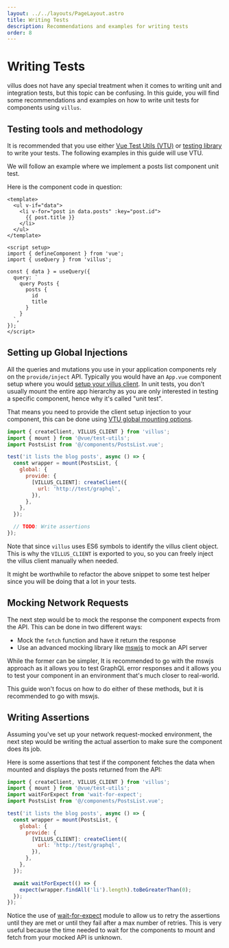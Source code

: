 ```yaml
---
layout: ../../layouts/PageLayout.astro
title: Writing Tests
description: Recommendations and examples for writing tests
order: 8
---
```


# Writing Tests

villus does not have any special treatment when it comes to writing unit and integration tests, but this topic can be confusing. In this guide, you will find some recommendations and examples on how to write unit tests for components using `villus`.

## Testing tools and methodology

It is recommended that you use either [Vue Test Utils (VTU)](https://next.vue-test-utils.vuejs.org/) or [testing library](https://testing-library.com/docs/vue-testing-library/intro/) to write your tests. The following examples in this guide will use VTU.

We will follow an example where we implement a posts list component unit test.

Here is the component code in question:

```vue
<template>
  <ul v-if="data">
    <li v-for="post in data.posts" :key="post.id">
      {{ post.title }}
    </li>
  </ul>
</template>

<script setup>
import { defineComponent } from 'vue';
import { useQuery } from 'villus';

const { data } = useQuery({
  query: `
    query Posts {
      posts {
        id
        title
      }
    }
  `,
});
</script>
```

## Setting up Global Injections

All the queries and mutations you use in your application components rely on the `provide/inject` API. Typically you would have an `App.vue` component setup where you would [setup your villus client](/guide/setup). In unit tests, you don't usually mount the entire app hierarchy as you are only interested in testing a specific component, hence why it's called "unit test".

That means you need to provide the client setup injection to your component, this can be done using [VTU global mounting options](https://next.vue-test-utils.vuejs.org/api/#global).

```js
import { createClient, VILLUS_CLIENT } from 'villus';
import { mount } from '@vue/test-utils';
import PostsList from '@/components/PostsList.vue';

test('it lists the blog posts', async () => {
  const wrapper = mount(PostsList, {
    global: {
      provide: {
        [VILLUS_CLIENT]: createClient({
          url: 'http://test/graphql',
        }),
      },
    },
  });

  // TODO: Write assertions
});
```

Note that since `villus` uses ES6 symbols to identify the villus client object. This is why the `VILLUS_CLIENT` is exported to you, so you can freely inject the villus client manually when needed.

It might be worthwhile to refactor the above snippet to some test helper since you will be doing that a lot in your tests.

## Mocking Network Requests

The next step would be to mock the response the component expects from the API. This can be done in two different ways:

- Mock the `fetch` function and have it return the response
- Use an advanced mocking library like [mswjs](https://mswjs.io/) to mock an API server

While the former can be simpler, It is recommended to go with the mswjs approach as it allows you to test GraphQL error responses and it allows you to test your component in an environment that's much closer to real-world.

This guide won't focus on how to do either of these methods, but it is recommended to go with mswjs.

## Writing Assertions

Assuming you've set up your network request-mocked environment, the next step would be writing the actual assertion to make sure the component does its job.

Here is some assertions that test if the component fetches the data when mounted and displays the posts returned from the API:

```js
import { createClient, VILLUS_CLIENT } from 'villus';
import { mount } from '@vue/test-utils';
import waitForExpect from 'wait-for-expect';
import PostsList from '@/components/PostsList.vue';

test('it lists the blog posts', async () => {
  const wrapper = mount(PostsList, {
    global: {
      provide: {
        [VILLUS_CLIENT]: createClient({
          url: 'http://test/graphql',
        }),
      },
    },
  });

  await waitForExpect(() => {
    expect(wrapper.findAll('li').length).toBeGreaterThan(0);
  });
});
```

Notice the use of [wait-for-expect](https://www.npmjs.com/package/wait-for-expect) module to allow us to retry the assertions until they are met or until they fail after a max number of retries. This is very useful because the time needed to wait for the components to mount and fetch from your mocked API is unknown.
